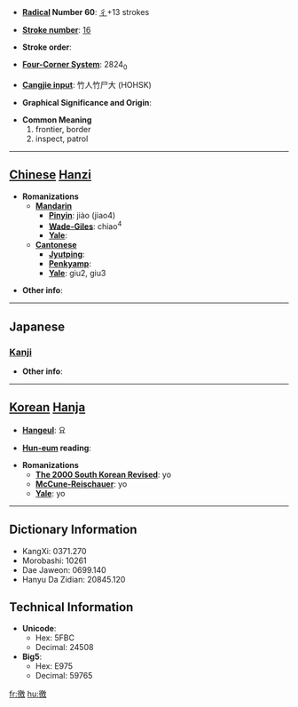 * '''[[Wiktionary:Chinese radical index| Radical]] Number 60''': [[Wiktionary:Chinese radical index 彳|彳]]+13 strokes

* '''[[Wiktionary:Chinese total strokes index|Stroke number]]''': [[Wiktionary:Chinese total strokes index 16|16]]

* '''Stroke order''': 

* '''[[Wiktionary:Chinese four corner index|Four-Corner System]]''': 2824<sub>0</sub>

* '''[[Wiktionary:Chinese Cangjie index|Cangjie input]]''': 竹人竹尸大 (HOHSK)

* '''Graphical Significance and Origin''': 

* '''Common Meaning'''
*#frontier, border
*# inspect, patrol


----

== [[Chinese]] [[Hanzi]] ==

* '''Romanizations'''
** '''[[Mandarin]]'''
*** '''[[Pinyin]]''': jiào (jiao4)
*** '''[[Wade-Giles]]''': chiao<sup>4</sup>
*** '''[[Yale]]''': 
** '''[[Cantonese]]'''
*** '''[[Jyutping]]''':
*** '''[[Penkyamp]]''': 
*** '''[[Yale]]''': giu2, giu3

* '''Other info''': 

----

==Japanese==
===[[Kanji]]===
{{kanji|on readings=[[きょう]] (kyō), [[ぎょう]] (gyō), [[よう]] (yō)|kun readings=[[めぐる]] (meguru), [[もとめる]] (motomeru), [[かすめる]] (kasumeru)}}

* '''Other info''':  

----

== [[Korean]] [[Hanja]] ==

* '''[[Hangeul]]''': 요

* '''[[Hun-eum]] reading''': 

* '''Romanizations'''
** '''[[The 2000 South Korean Revised Romanization|The 2000 South Korean Revised]]''': yo
** '''[[McCune-Reischauer]]''': yo
** '''[[Yale]]''': yo

----

== Dictionary Information ==

* KangXi: 0371.270
* Morobashi: 10261
* Dae Jaweon: 0699.140
* Hanyu Da Zidian: 20845.120

== Technical Information ==

* '''Unicode''':
** Hex: 5FBC
** Decimal: 24508
* '''Big5''':
** Hex: E975
** Decimal: 59765

[[fr:徼]]
[[hu:徼]]